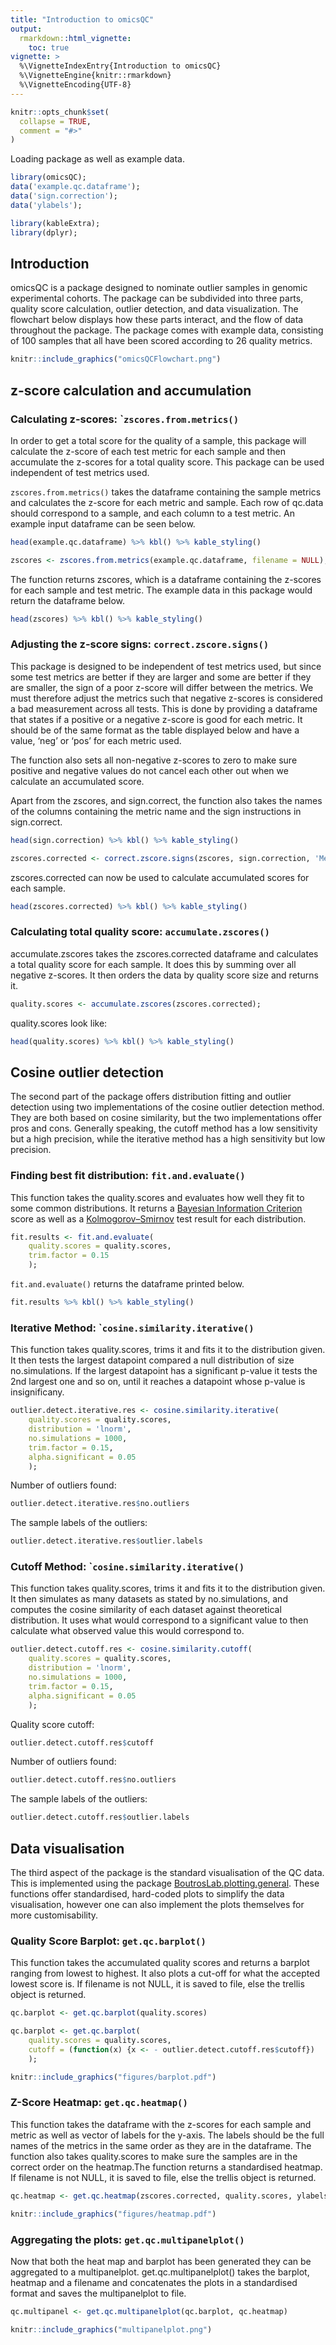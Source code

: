 ```yaml
---
title: "Introduction to omicsQC"
output:
  rmarkdown::html_vignette:
    toc: true
vignette: >
  %\VignetteIndexEntry{Introduction to omicsQC}
  %\VignetteEngine{knitr::rmarkdown}
  %\VignetteEncoding{UTF-8}
---
```


```r
knitr::opts_chunk$set(
  collapse = TRUE,
  comment = "#>"
)
```

Loading package as well as example data.

```r
library(omicsQC);
data('example.qc.dataframe');
data('sign.correction');
data('ylabels');
```

```r
library(kableExtra);
library(dplyr);
```

## Introduction
omicsQC is a package designed to nominate outlier samples in genomic experimental cohorts. The package can be subdivided into three parts, quality score calculation, outlier detection, and data visualization. The flowchart below displays how these parts interact, and the flow of data throughout the package. The package comes with example data, consisting of 100 samples that all have been scored according to 26 quality metrics.

```r
knitr::include_graphics("omicsQCFlowchart.png")
```

## z-score calculation and accumulation

### Calculating z-scores: ```zscores.from.metrics()``
In order to get a total score for the quality of a sample, this package will calculate the z-score of each test metric for each sample and then accumulate the z-scores for a total quality score. This package can be used independent of test metrics used.

```zscores.from.metrics()``` takes the dataframe containing the sample metrics and calculates the z-score for each metric and sample. Each row of qc.data should correspond to a sample, and each column to a test metric. An example input dataframe can be seen below.

```r
head(example.qc.dataframe) %>% kbl() %>% kable_styling()
```

```r
zscores <- zscores.from.metrics(example.qc.dataframe, filename = NULL);
```

The function returns zscores, which is a dataframe containing the z-scores for each sample and test metric. The example data in this package would return the dataframe below.

```r
head(zscores) %>% kbl() %>% kable_styling()
```


### Adjusting the z-score signs: ```correct.zscore.signs()```
This package is designed to be independent of test metrics used, but since some test metrics are better if they are larger and some are better if they are smaller, the sign of a poor z-score will differ between the metrics. We must therefore adjust the metrics such that negative z-scores is considered a bad measurement across all tests. This is done by providing a dataframe that states if a positive or a negative z-score is good for each metric. It should be of the same format as the table displayed below and have a value, 'neg' or 'pos' for each metric used.

The function also sets all non-negative z-scores to zero to make sure positive and negative values do not cancel each other out when we calculate an accumulated score.

Apart from the zscores, and sign.correct, the function also takes the names of the columns containing the metric name and the sign instructions in sign.correct.

```r
head(sign.correction) %>% kbl() %>% kable_styling()
```

```r
zscores.corrected <- correct.zscore.signs(zscores, sign.correction, 'Metric', 'Sign')
```

zscores.corrected can now be used to calculate accumulated scores for each sample.
```r
head(zscores.corrected) %>% kbl() %>% kable_styling()
```


### Calculating total quality score: ``` accumulate.zscores()```
accumulate.zscores takes the zscores.corrected dataframe and calculates a total quality score for each sample. It does this by summing over all negative z-scores. It then orders the data by quality score size and returns it.

```r
quality.scores <- accumulate.zscores(zscores.corrected);
```

quality.scores look like:

```r
head(quality.scores) %>% kbl() %>% kable_styling()
```

## Cosine outlier detection
The second part of the package offers distribution fitting and outlier detection using two implementations of the cosine outlier detection method. They are both based on cosine similarity, but the two implementations offer pros and cons. Generally speaking, the cutoff method has a low sensitivity but a high precision, while the iterative method has a high sensitivity but low precision.  

### Finding best fit distribution: ```fit.and.evaluate()```
This function takes the quality.scores and evaluates how well they fit to some common distributions. It returns a [Bayesian Information Criterion](https://www.sciencedirect.com/topics/social-sciences/bayesian-information-criterion) score as well as a [Kolmogorov–Smirnov](https://www.sciencedirect.com/topics/medicine-and-dentistry/kolmogorov-smirnov-test) test result for each distribution.

```r
fit.results <- fit.and.evaluate(
    quality.scores = quality.scores,
    trim.factor = 0.15
    );
```

```fit.and.evaluate()``` returns the dataframe printed below.

```r
fit.results %>% kbl() %>% kable_styling()
```

### Iterative Method: ```cosine.similarity.iterative()``
This function takes quality.scores, trims it and fits it to the distribution given. It then  tests the largest datapoint compared a null distribution of size no.simulations. If the largest datapoint has a significant p-value it tests the 2nd largest one and so on, until it reaches a datapoint whose p-value is insignificany.

```r
outlier.detect.iterative.res <- cosine.similarity.iterative(
    quality.scores = quality.scores,
    distribution = 'lnorm',
    no.simulations = 1000,
    trim.factor = 0.15,
    alpha.significant = 0.05
    );
```

Number of outliers found:
```r
outlier.detect.iterative.res$no.outliers
```

The sample labels of the outliers:
```r
outlier.detect.iterative.res$outlier.labels
```

### Cutoff Method: ```cosine.similarity.iterative()``
This function takes quality.scores, trims it and fits it to the distribution given. It then simulates as many datasets as stated by no.simulations, and computes the cosine similarity of each dataset against theoretical distribution. It uses what would correspond to a significant value to then calculate what observed value this would correspond to.

```r
outlier.detect.cutoff.res <- cosine.similarity.cutoff(
    quality.scores = quality.scores,
    distribution = 'lnorm',
    no.simulations = 1000,
    trim.factor = 0.15,
    alpha.significant = 0.05
    );
```

Quality score cutoff:
```r
outlier.detect.cutoff.res$cutoff
```

Number of outliers found:
```r
outlier.detect.cutoff.res$no.outliers
```

The sample labels of the outliers:
```r
outlier.detect.cutoff.res$outlier.labels
```

## Data visualisation
The third aspect of the package is the standard visualisation of the QC data. This is implemented using the package [BoutrosLab.plotting.general](https://cran.r-project.org/web/packages/BoutrosLab.plotting.general/BoutrosLab.plotting.general.pdf). These functions offer standardised, hard-coded plots to simplify the data visualisation, however one can also implement the plots themselves for more customisability.

### Quality Score Barplot: ```get.qc.barplot()```
This function takes the accumulated quality scores and returns a barplot ranging from lowest to highest. It also plots a cut-off for what the accepted lowest score is. If filename is not NULL, it is saved to file, else the trellis object is returned.

```r
qc.barplot <- get.qc.barplot(quality.scores)
```

```r
qc.barplot <- get.qc.barplot(
    quality.scores = quality.scores,
    cutoff = (function(x) {x <- - outlier.detect.cutoff.res$cutoff})
    );
```

```r
knitr::include_graphics("figures/barplot.pdf")
```

### Z-Score Heatmap: ```get.qc.heatmap()```
This function takes the dataframe with the z-scores for each sample and metric as well as vector of labels for the y-axis. The labels should be the full names of the metrics in the same order as they are in the dataframe. The function also takes quality.scores to make sure the samples are in the correct order on the heatmap.The function returns a standardised heatmap. If filename is not NULL, it is saved to file, else the trellis object is returned.

``` r
qc.heatmap <- get.qc.heatmap(zscores.corrected, quality.scores, ylabels)
```

```r
knitr::include_graphics("figures/heatmap.pdf")
```

### Aggregating the plots: ```get.qc.multipanelplot()```
Now that both the heat map and barplot has been generated they can be aggregated to a multipanelplot. get.qc.multipanelplot() takes the barplot, heatmap and a filename and concatenates the plots in a standardised format and saves the multipanelplot to file.

``` r
qc.multipanel <- get.qc.multipanelplot(qc.barplot, qc.heatmap)
```

```r
knitr::include_graphics("multipanelplot.png")
```
